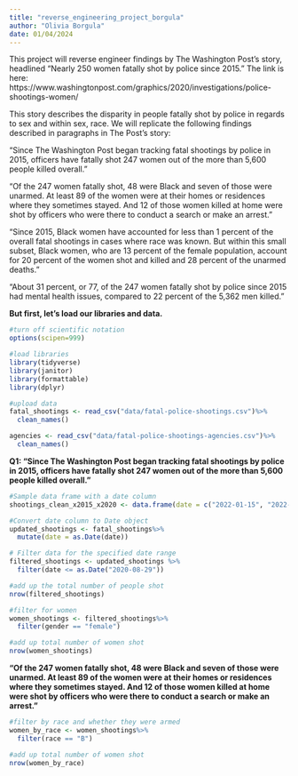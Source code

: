 ```yaml
---
title: "reverse_engineering_project_borgula"
author: "Olivia Borgula"
date: 01/04/2024
---
```


This project will reverse engineer findings by The Washington Post's story, headlined "Nearly 250 women fatally shot by police since 2015." The link is here: https://www.washingtonpost.com/graphics/2020/investigations/police-shootings-women/ 


This story describes the disparity in people fatally shot by police in regards to sex and within sex, race. We will replicate the following findings described in paragraphs in The Post’s story: 

“Since The Washington Post began tracking fatal shootings by police in 2015, officers have fatally shot 247 women out of the more than 5,600 people killed overall.”

“Of the 247 women fatally shot, 48 were Black and seven of those were unarmed. At least 89 of the women were at their homes or residences where they sometimes stayed. And 12 of those women killed at home were shot by officers who were there to conduct a search or make an arrest.”

“Since 2015, Black women have accounted for less than 1 percent of the overall fatal shootings in cases where race was known. But within this small subset, Black women, who are 13 percent of the female population, account for 20 percent of the women shot and killed and 28 percent of the unarmed deaths.”

“About 31 percent, or 77, of the 247 women fatally shot by police since 2015 had mental health issues, compared to 22 percent of the 5,362 men killed.”

**But first, let’s load our libraries and data.** 

```r
#turn off scientific notation
options(scipen=999)
```

```r
#load libraries
library(tidyverse)
library(janitor)
library(formattable)
library(dplyr)
```

```r
#upload data
fatal_shootings <- read_csv("data/fatal-police-shootings.csv")%>%
  clean_names()

agencies <- read_csv("data/fatal-police-shootings-agencies.csv")%>%
  clean_names()
```

**Q1: “Since The Washington Post began tracking fatal shootings by police in 2015, officers have fatally shot 247 women out of the more than 5,600 people killed overall.”**

```r
#Sample data frame with a date column
shootings_clean_x2015_x2020 <- data.frame(date = c("2022-01-15", "2022-02-20", "2022-03-25", "2019-05-10", "2020-08-30", "2015-12-20"))

#Convert date column to Date object
updated_shootings <- fatal_shootings%>%
  mutate(date = as.Date(date))

# Filter data for the specified date range 
filtered_shootings <- updated_shootings %>%
  filter(date <= as.Date("2020-08-29"))

#add up the total number of people shot
nrow(filtered_shootings)

#filter for women 
women_shootings <- filtered_shootings%>%
  filter(gender == "female")

#add up total number of women shot 
nrow(women_shootings)


```


**“Of the 247 women fatally shot, 48 were Black and seven of those were unarmed. At least 89 of the women were at their homes or residences where they sometimes stayed. And 12 of those women killed at home were shot by officers who were there to conduct a search or make an arrest.”**
```r
#filter by race and whether they were armed 
women_by_race <- women_shootings%>%
  filter(race == "B")

#add up total number of women shot 
nrow(women_by_race)
```

